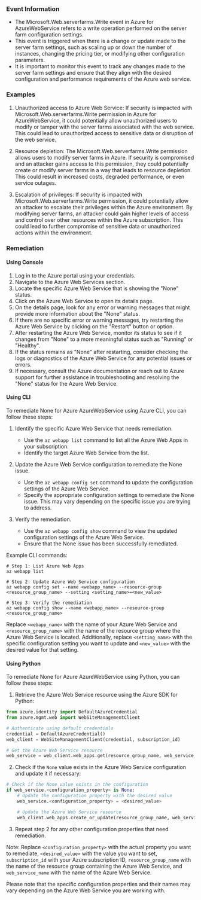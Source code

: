 
### Event Information

- The Microsoft.Web.serverfarms.Write event in Azure for AzureWebService refers to a write operation performed on the server farm configuration settings.
- This event is triggered when there is a change or update made to the server farm settings, such as scaling up or down the number of instances, changing the pricing tier, or modifying other configuration parameters.
- It is important to monitor this event to track any changes made to the server farm settings and ensure that they align with the desired configuration and performance requirements of the Azure web service.


### Examples

1. Unauthorized access to Azure Web Service: If security is impacted with Microsoft.Web.serverfarms.Write permission in Azure for AzureWebService, it could potentially allow unauthorized users to modify or tamper with the server farms associated with the web service. This could lead to unauthorized access to sensitive data or disruption of the web service.

2. Resource depletion: The Microsoft.Web.serverfarms.Write permission allows users to modify server farms in Azure. If security is compromised and an attacker gains access to this permission, they could potentially create or modify server farms in a way that leads to resource depletion. This could result in increased costs, degraded performance, or even service outages.

3. Escalation of privileges: If security is impacted with Microsoft.Web.serverfarms.Write permission, it could potentially allow an attacker to escalate their privileges within the Azure environment. By modifying server farms, an attacker could gain higher levels of access and control over other resources within the Azure subscription. This could lead to further compromise of sensitive data or unauthorized actions within the environment.

### Remediation

#### Using Console

1. Log in to the Azure portal using your credentials.
2. Navigate to the Azure Web Services section.
3. Locate the specific Azure Web Service that is showing the "None" status.
4. Click on the Azure Web Service to open its details page.
5. On the details page, look for any error or warning messages that might provide more information about the "None" status.
6. If there are no specific error or warning messages, try restarting the Azure Web Service by clicking on the "Restart" button or option.
7. After restarting the Azure Web Service, monitor its status to see if it changes from "None" to a more meaningful status such as "Running" or "Healthy".
8. If the status remains as "None" after restarting, consider checking the logs or diagnostics of the Azure Web Service for any potential issues or errors.
9. If necessary, consult the Azure documentation or reach out to Azure support for further assistance in troubleshooting and resolving the "None" status for the Azure Web Service.

#### Using CLI

To remediate None for Azure AzureWebService using Azure CLI, you can follow these steps:

1. Identify the specific Azure Web Service that needs remediation.
   - Use the `az webapp list` command to list all the Azure Web Apps in your subscription.
   - Identify the target Azure Web Service from the list.

2. Update the Azure Web Service configuration to remediate the None issue.
   - Use the `az webapp config set` command to update the configuration settings of the Azure Web Service.
   - Specify the appropriate configuration settings to remediate the None issue. This may vary depending on the specific issue you are trying to address.

3. Verify the remediation.
   - Use the `az webapp config show` command to view the updated configuration settings of the Azure Web Service.
   - Ensure that the None issue has been successfully remediated.

Example CLI commands:
```
# Step 1: List Azure Web Apps
az webapp list

# Step 2: Update Azure Web Service configuration
az webapp config set --name <webapp_name> --resource-group <resource_group_name> --setting <setting_name>=<new_value>

# Step 3: Verify the remediation
az webapp config show --name <webapp_name> --resource-group <resource_group_name>
```

Replace `<webapp_name>` with the name of your Azure Web Service and `<resource_group_name>` with the name of the resource group where the Azure Web Service is located. Additionally, replace `<setting_name>` with the specific configuration setting you want to update and `<new_value>` with the desired value for that setting.

#### Using Python

To remediate None for Azure AzureWebService using Python, you can follow these steps:

1. Retrieve the Azure Web Service resource using the Azure SDK for Python:
```python
from azure.identity import DefaultAzureCredential
from azure.mgmt.web import WebSiteManagementClient

# Authenticate using default credentials
credential = DefaultAzureCredential()
web_client = WebSiteManagementClient(credential, subscription_id)

# Get the Azure Web Service resource
web_service = web_client.web_apps.get(resource_group_name, web_service_name)
```

2. Check if the `None` value exists in the Azure Web Service configuration and update it if necessary:
```python
# Check if the None value exists in the configuration
if web_service.<configuration_property> is None:
    # Update the configuration property with the desired value
    web_service.<configuration_property> = <desired_value>

    # Update the Azure Web Service resource
    web_client.web_apps.create_or_update(resource_group_name, web_service_name, web_service)
```

3. Repeat step 2 for any other configuration properties that need remediation.

Note: Replace `<configuration_property>` with the actual property you want to remediate, `<desired_value>` with the value you want to set, `subscription_id` with your Azure subscription ID, `resource_group_name` with the name of the resource group containing the Azure Web Service, and `web_service_name` with the name of the Azure Web Service.

Please note that the specific configuration properties and their names may vary depending on the Azure Web Service you are working with.

